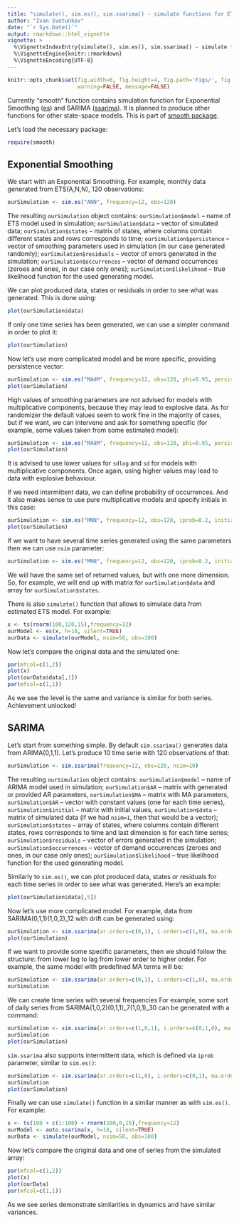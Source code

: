 ```yaml
---
title: "simulate(), sim.es(), sim.ssarima() - simulate functions for ETS and SARIMA"
author: "Ivan Svetunkov"
date: "`r Sys.Date()`"
output: rmarkdown::html_vignette
vignette: >
  %\VignetteIndexEntry{simulate(), sim.es(), sim.ssarima() - simulate functions for ETS and SARIMA}
  %\VignetteEngine{knitr::rmarkdown}
  %\VignetteEncoding{UTF-8}
---
```


```r
knitr::opts_chunk$set(fig.width=6, fig.height=4, fig.path='Figs/', fig.show='hold',
                      warning=FALSE, message=FALSE)
```

Currently "smooth" function contains simulation function for Exponential Smoothing ([es](es.html)) and SARIMA ([ssarima](ssarima.html)). It is planned to produce other functions for other state-space models. This is part of [smooth package](smooth.html).

Let's load the necessary package:
```r
require(smooth)
```

## Exponential Smoothing
We start with an Exponential Smoothing. For example, monthly data generated from ETS(A,N,N), 120 observations:
```r
ourSimulation <- sim.es("ANN", frequency=12, obs=120)
```

The resulting `ourSimulation` object contains: `ourSimulation$model` -- name of ETS model used in simulation; `ourSimulation$data` -- vector of simulated data; `ourSimulation$states` -- matrix of states, where columns contain different states and rows corresponds to time; `ourSimulation$persistence` -- vector of smoothing parameters used in simulation (in our case generated randomly); `ourSimulation$residuals` -- vector of errors generated in the simulation; `ourSimulation$occurrences` -- vector of demand occurrences (zeroes and ones, in our case only ones); `ourSimulation$likelihood` -- true likelihood function for the used generating model.

We can plot produced data, states or residuals in order to see what was generated. This is done using:
```r
plot(ourSimulation$data)
```

If only one time series has been generated, we can use a simpler command in order to plot it:
```r
plot(ourSimulation)
```

Now let's use more complicated model and be more specific, providing persistence vector:
```r
ourSimulation <- sim.es("MAdM", frequency=12, obs=120, phi=0.95, persistence=c(0.1,0.05,0.01))
plot(ourSimulation)
```

High values of smoothing parameters are not advised for models with multiplicative components, because they may lead to explosive data. As for randomizer the default values seem to work fine in the majority of cases, but if we want, we can intervene and ask for something specific (for example, some values taken from some estimated model):
```r
ourSimulation <- sim.es("MAdM", frequency=12, obs=120, phi=0.95, persistence=c(0.1,0.05,0.01), randomizer="rlnorm", meanlog=0, sdlog=0.015)
plot(ourSimulation)
```

It is advised to use lower values for `sdlog` and `sd` for models with multiplicative components. Once again, using higher values may lead to data with explosive behaviour.

If we need intermittent data, we can define probability of occurrences. And it also makes sense to use pure multiplicative models and specify initials in this case:
```r
ourSimulation <- sim.es("MNN", frequency=12, obs=120, iprob=0.2, initial=10, persistence=0.1)
plot(ourSimulation)
```

If we want to have several time series generated using the same parameters then we can use `nsim` parameter:
```r
ourSimulation <- sim.es("MNN", frequency=12, obs=120, iprob=0.2, initial=10, persistence=0.1, nsim=50)
```

We will have the same set of returned values, but with one more dimension. So, for example, we will end up with matrix for `ourSimulation$data` and array for `ourSimulation$states`.

There is also `simulate()` function that allows to simulate data from estimated ETS model. For example:
```r
x <- ts(rnorm(100,120,15),frequency=12)
ourModel <- es(x, h=18, silent=TRUE)
ourData <- simulate(ourModel, nsim=50, obs=100)
```

Now let's compare the original data and the simulated one:
```r
par(mfcol=c(1,2))
plot(x)
plot(ourData$data[,1])
par(mfcol=c(1,1))
```

As we see the level is the same and variance is similar for both series. Achievement unlocked!

## SARIMA
Let's start from something simple. By default `sim.ssarima()` generates data from ARIMA(0,1,1). Let's produce 10 time serie with 120 observations of that:
```r
ourSimulation <- sim.ssarima(frequency=12, obs=120, nsim=10)
```

The resulting `ourSimulation` object contains: `ourSimulation$model` -- name of ARIMA model used in simulation; `ourSimulation$AR` -- matrix with generated or provided AR parameters, `ourSimulation$MA` -- matrix with MA parameters, `ourSimulation$AR` -- vector with constant values (one for each time series), `ourSimulation$initial` -- matrix with initial values, `ourSimulation$data` -- matrix of simulated data (if we had `nsim=1`, then that would be a vector); `ourSimulation$states` -- array of states, where columns contain different states, rows corresponds to time and last dimension is for each time series; `ourSimulation$residuals` -- vector of errors generated in the simulation; `ourSimulation$occurrences` -- vector of demand occurrences (zeroes and ones, in our case only ones); `ourSimulation$likelihood` -- true likelihood function for the used generating model.

Similarly to `sim.es()`, we can plot produced data, states or residuals for each time series in order to see what was generated. Here's an example:
```r
plot(ourSimulation$data[,5])
```

Now let's use more complicated model. For example, data from SARIMA(0,1,1)(1,0,2)_12 with drift can be generated using:
```r
ourSimulation <- sim.ssarima(ar.orders=c(0,1), i.orders=c(1,0), ma.orders=c(1,2), lags=c(1,12), constant=TRUE, obs=120)
plot(ourSimulation)
```

If we want to provide some specific parameters, then we should follow the structure: from lower lag to lag from lower order to higher order. For example, the same model with predefined MA terms will be:
```r
ourSimulation <- sim.ssarima(ar.orders=c(0,1), i.orders=c(1,0), ma.orders=c(1,2), lags=c(1,12), constant=TRUE, MA=c(0.5,0.2,0.3), obs=120)
ourSimulation
```

We can create time series with several frequencies For example, some sort of daily series from SARIMA(1,0,2)(0,1,1)_7(1,0,1)_30 can be generated with a command:
```r
ourSimulation <- sim.ssarima(ar.orders=c(1,0,1), i.orders=c(0,1,0), ma.orders=c(2,1,1), lags=c(1,7,30), obs=360)
ourSimulation
plot(ourSimulation)
```

`sim.ssarima` also supports intermittent data, which is defined via `iprob` parameter, similar to `sim.es()`:
```r
ourSimulation <- sim.ssarima(ar.orders=c(1,0), i.orders=c(0,1), ma.orders=c(2,1), lags=c(1,7), obs=120, iprob=0.2)
ourSimulation
plot(ourSimulation)
```

Finally we can use `simulate()` function in a similar manner as with `sim.es()`. For example:
```r
x <- ts(100 + c(1:100) + rnorm(100,0,15),frequency=12)
ourModel <- auto.ssarima(x, h=18, silent=TRUE)
ourData <- simulate(ourModel, nsim=50, obs=100)
```

Now let's compare the original data and one of series from the simulated array:
```r
par(mfcol=c(1,2))
plot(x)
plot(ourData)
par(mfcol=c(1,1))
```

As we see series demonstrate similarities in dynamics and have similar variances.
